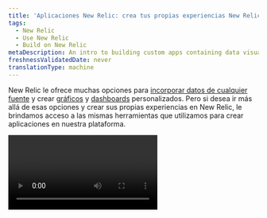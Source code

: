 ```yaml
---
title: 'Aplicaciones New Relic: crea tus propias experiencias New Relic'
tags:
  - New Relic
  - Use New Relic
  - Build on New Relic
metaDescription: An intro to building custom apps containing data visualizations that reside on the New Relic platform as New Relic applications.
freshnessValidatedDate: never
translationType: machine
---
```


New Relic le ofrece muchas opciones para [incorporar datos de cualquier fuente](/docs/data-apis/custom-data/intro-custom-data) y crear [gráficos](/docs/query-your-data/explore-query-data/query-builder/introduction-query-builder) y [dashboards](/docs/query-your-data/explore-query-data/dashboards/introduction-dashboards) personalizados. Pero si desea ir más allá de esas opciones y crear sus propias experiencias en New Relic, le brindamos acceso a las mismas herramientas que utilizamos para crear aplicaciones en nuestra plataforma.

<Video id="inyshp3m7r" type="wistia" />

La aplicación New Relic es una aplicación React JavaScript que:

* Reside en la [plataforma New Relic](/docs/new-relic-one/use-new-relic-one/get-started/introduction-new-relic-one), junto con tus otros <InlinePopover type="dashboards" />y tus datos.
* Visualizaciones características que ha diseñado específicamente para su organización.
* Muestre datos de cualquier fuente que desee, ya sea de una entidad monitora de New Relic o datos de otro servicio o API.

Sigue leyendo para obtener más información sobre lo que puedes hacer con las aplicaciones de New Relic. O bien, si desea avanzar y comenzar a crear sus propias aplicaciones, dirigir a la [guía de configuración del entorno de desarrollo](/docs/new-relic-solutions/new-relic-one/build-nr-apps/set-up-dev-env/).

## New Relic: una plataforma programable [#what-is-it]

Nos esforzamos por tener una experiencia del usuario automatizada que proporcione un valor óptimo para todos los usuarios. Pero también sabemos que algunas organizaciones tienen necesidades comerciales únicas que no se pueden satisfacer con nuestras opciones estándar de visualización de gráficos y dashboard .

Ahora, le damos control sobre los componentes fundamentales de nuestra plataforma. Utilizando las mismas herramientas que utiliza nuestro ingeniero para construir la plataforma New Relic, usted puede crear aplicaciones personalizadas que se alineen con su estructura organizacional única y sus necesidades comerciales. Si sabe cómo utilizar React, GraphQL y NRQL (nuestro lenguaje de consulta), crear una aplicación solo le llevará unos minutos.

Consulte la [guía para desarrolladores](/docs/new-relic-solutions/tutorials/build-hello-world-app/) para obtener ayuda para crear una aplicación personalizada. O bien, para obtener una descripción general rápida de cómo comenzar a crear su propia aplicación, mire este breve video de YouTube (aprox. 3:15 minutos).

<Video id="QX7wMf6wTSU" type="youtube" />

## Empezar [#get-started]

Con New Relic, puedes resolver cualquier desafío impulsado por datos, sin importar cuán complejo sea. Por ejemplo:

* Utilice nuestras API para [obtener datos en New Relic desde cualquier fuente](/docs/data-apis/custom-data/intro-custom-data).
* [Visualice esos datos en su aplicación personalizada](https://developer.newrelic.com/build-apps).

<img title="programmable-ui-intro-image.png" alt="programmable-ui-intro-image.png" src="/images/new-relic-one-browser-analyzer-example-application_0.webp" />

<figcaption>
  <DNT>**[one.newrelic.com](https://one.newrelic.com/all-capabilities):**</DNT> A continuación se muestra un ejemplo de una aplicación personalizada creada en New Relic. Esta aplicación ofrece un análisis muy detallado de un sitio web, utilizando el evento PageView informado desde nuestro <InlinePopover type="browser" />.
</figcaption>

<Callout variant="tip">
  Si sus necesidades de visualización son relativamente simples, considere utilizar [gráficos personalizados](/docs/chart-builder/use-chart-builder/get-started/introduction-chart-builder) y [un dashboard personalizado](/docs/dashboards/new-relic-one-dashboards/get-started/introduction-new-relic-one-dashboards).
</Callout>

¡Ahora, visita el [ejemplo Hola Mundo](/docs/new-relic-solutions/tutorials/build-hello-world-app/) y comienza a construir!